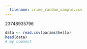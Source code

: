 ```yaml
---
  filename: crime_random_sample.csv
---
```

23748935796
```r
data <- read.csv(params$hello)
head(data)
# my comment
```
